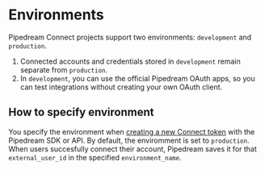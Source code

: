 # Environments

Pipedream Connect projects support two environments: `development` and `production`.

1. Connected accounts and credentials stored in `development` remain separate from `production`.
2. In `development`, you can use the official Pipedream OAuth apps, so you can test integrations without creating your own OAuth client.

## How to specify environment

You specify the environment when [creating a new Connect token](/connect/api/#create-a-new-token) with the Pipedream SDK or API. By default, the enviromment is set to `production`. When users succesfully connect their account, Pipedream saves it for that `external_user_id` in the specified `environment_name`.
